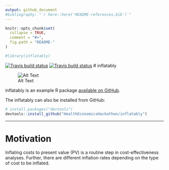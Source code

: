 ```yaml
---
output: github_document
#bibliography: "`r here::here('README-references.bib')`"
---
```


<!-- README.md is generated from README.Rmd. Please edit that file -->

```r
knitr::opts_chunk$set(
  collapse = TRUE,
  comment = "#>",
  fig.path = "README-"
)

#library(inflatably)
```

[![Travis build status](https://travis-ci.com/HealthEconomicsHackathon/inflatably.svg?branch=use_travis)](https://travis-ci.com/HealthEconomicsHackathon/inflatably)
[![Travis build status](https://travis-ci.org/HealthEconomicsHackathon/inflatably.svg?branch=use_travis)](https://travis-ci.org/HealthEconomicsHackathon/inflatably)
# inflatably

![Alt Text](giphy.gif)


inflatably is an example R package [available on GitHub](https://github.com/HealthEconomicsHackathon/inflatably).

The inflatably can also be installed from GitHub:

```r
# install.packages("devtools")
devtools::install_github("HealthEconomicsHackathon/inflatably")
```

---

# Motivation

Inflating costs to present value (PV) is a routine step in cost-effectiveness analyses. Further, there are different inflation rates depending on the type of cost to be inflated.